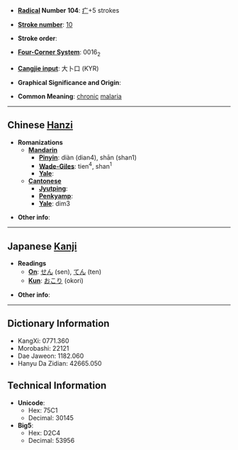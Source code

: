 * '''[[Wiktionary:Chinese radical index| Radical]] Number 104''': [[Wiktionary:Chinese radical index 疒|疒]]+5 strokes

* '''[[Wiktionary:Chinese total strokes index|Stroke number]]''': [[Wiktionary:Chinese total strokes index 10|10]]

* '''Stroke order''': 

* '''[[Wiktionary:Chinese four corner index|Four-Corner System]]''': 0016<sub>2</sub>

* '''[[Wiktionary:Chinese Cangjie index|Cangjie input]]''': 大卜口 (KYR)

* '''Graphical Significance and Origin''': 

* '''Common Meaning''': [[chronic]] [[malaria]]

----

== Chinese [[Hanzi]] ==

* '''Romanizations'''
** '''[[Mandarin]]'''
*** '''[[Pinyin]]''': diàn (dian4), shān (shan1)
*** '''[[Wade-Giles]]''': tien<sup>4</sup>, shan<sup>1</sup>
*** '''[[Yale]]''': 
** '''[[Cantonese]]'''
*** '''[[Jyutping]]''':
*** '''[[Penkyamp]]''': 
*** '''[[Yale]]''': dim3

* '''Other info''': 

----

== Japanese [[Kanji]] ==

* '''Readings'''
** '''[[On]]''': [[せん]] (sen), [[てん]] (ten)
** '''[[Kun]]''': [[おこり]] (okori)

* '''Other info''':  

----

== Dictionary Information ==

* KangXi: 0771.360
* Morobashi: 22121
* Dae Jaweon: 1182.060
* Hanyu Da Zidian: 42665.050

== Technical Information ==

* '''Unicode''':
** Hex: 75C1
** Decimal: 30145
* '''Big5''':
** Hex: D2C4
** Decimal: 53956